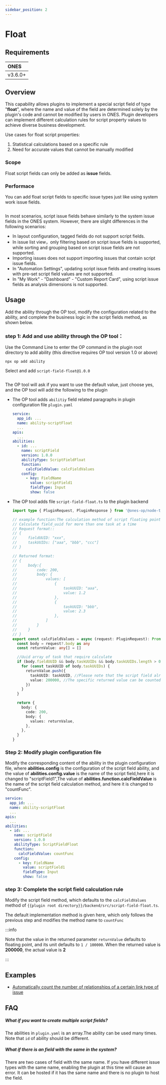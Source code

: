 ```yaml
---
sidebar_position: 2
---
```



# Float

## Requirements

| ONES    |
| :------ |
| v3.6.0+ |

## Overview

This capability allows plugins to implement a special script field of type "**float**", where the name and value of the field are determined solely by the plugin's code and cannot be modified by users in ONES. Plugin developers can implement different calculation rules for script property values to achieve diverse business development.

Use cases for float script properties:

1. Statistical calculations based on a specific rule
2. Need for accurate values that cannot be manually modified

### Scope

Float script fields can only be added as **issue** fields.

### Performace

You can add float script fields to specific issue types just like using system work issue fields.

<Image img={scriptFieldFloat2} />

In most scenarios, script issue fields behave similarly to the system issue fields in the ONES system. However, there are slight differences in the following scenarios:

- In layout configuration, tagged fields do not support script fields.
- In issue list view，only filtering based on script issue fields is supported, while sorting and grouping based on script issue fields are not supported.
- Importing issues does not support importing issues that contain script issue fields.
- In "Automation Settings", updating script issue fields and creating issues with pre-set script field values are not supported.
- In "My Work" - "Dashboard" - "Custom Report Card", using script issue fields as analysis dimensions is not supported.

## Usage

Add the ability through the OP tool, modify the configuration related to the ability, and complete the business logic in the script fields method, as shown below.

### step 1: Add and use ability through the OP tool：

Use the Command Line to enter the OP command in the plugin root directory to add ability (this directive requires OP tool version 1.0 or above)

```shell
npx op add ability
```

Select and add `script-field-float@1.0.0`

<Image img={scriptFieldFloat1} />

The OP tool will ask if you want to use the default value, just choose yes, and the OP tool will add the following to the plugin

- The OP tool adds `abilitiy` field related paragraphs in plugin configuration file `plugin.yaml`
  ```yaml title="config/plugin.yaml"
  service:
    app_id: ...
    name: ability-scriptFloat
    ...
  apis:
    ...
  abilities:
    - id: ...
      name: scriptField
      version: 1.0.0
      abilityType: ScriptFieldFloat
      function:
        calcFieldValue: calcFieldValues
      config:
        - key: FieldName
          value: scriptField1
          fieldType: Input
          show: false
  ```
- The OP tool adds file `script-field-float.ts` to the plugin backend

  ```typescript title="backend/src/script-field-float.ts"
  import type { PluginRequest, PluginResponse } from '@ones-op/node-types'

  // example function:The calculation method of script floating point
  // Calculate field_uuid for more than one task at a time
  // Request format::
  // {
  //     fieldUUID: "xxx",
  //     taskUUIDs: ["aaa", "bbb", "ccc"]
  // }

  // Returned format:
  // {
  //     body:{
  //         code: 200,
  //         body: {
  //             values: [
  //                 {
  //                     taskUUID: "aaa",
  //                     value: 1.2
  //                 },
  //                 {
  //                     taskUUID: "bbb",
  //                     value: 2.3
  //                 },
  //             ]
  //         }
  //     }
  // }
  export const calcFieldValues = async (request: PluginRequest): Promise<PluginResponse> => {
    const body = request?.body as any
    const returnValue: any[] = []

    //Uuid array of task that require calculate
    if (body.fieldUUID && body.taskUUIDs && body.taskUUIDs.length > 0) {
      for (const taskUUID of body.taskUUIDs) {
        returnValue.push({
          taskUUID: taskUUID, //Please note that the script field already exists for the task
          value: 200000, //The specific returned value can be counted according to the business logic.
        })
      }
    }

    return {
      body: {
        code: 200,
        body: {
          values: returnValue,
        },
      },
    }
  }
  ```

### Step 2: Modify plugin configuration file

Modify the corresponding content of the ability in the plugin configuration file, where **abilities.config** is the configuration of the script field ability, and the value of **abilities.config.value** is the name of the script field,here it is changed to "scriptField1",The value of **abilities.function.calcFieldValue** is the name of the script field calculation method, and here it is changed to "countFunc".

```yaml title="config/plugin.yaml"
service:
  app_id: ...
  name: ability-scriptFloat
  ...
apis:
  ...
abilities:
  - id: ...
    name: scriptField
    version: 1.0.0
    abilityType: ScriptFieldFloat
    function:
      calcFieldValue: countFunc
    config:
      - key: FieldName
        value: scriptField1
        fieldType: Input
        show: false
```

### step 3: Complete the script field calculation rule

Modify the script field method, which defaults to the `calcFieldValues` method of `{{plugin root directory}}/backend/src/script-field-float.ts`.

The default implementation method is given here, which only follows the previous step and modifies the method name to `countFunc`

:::info

Note that the value in the returned parameter `returnValue` defaults to floating point, and its unit defaults to `1 / 100000`. When the returned value is **200000**, the actual value is **2**

:::

## Examples

- [Automatically count the number of relationships of a certain link type of issue](./sample-script-field-float.mdx)

## FAQ

##### What if you want to create multiple script fields?

The abilities in `plugin.yaml` is an array.The ability can be used many times. Note that `id` of ability should be different.

##### What if there is an field with the same in the system?

There are two cases of field with the same name. If you have different issue types with the same name, enabling the plugin at this time will cause an error. It can be hosted if it has the same name and there is no plugin to host the field.
